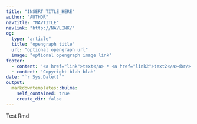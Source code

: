 ```yaml
---
title: "INSERT_TITLE_HERE"
author: "AUTHOR"
navtitle: "NAVTITLE"
navlink: "http://NAVLINK/"
og:
  type: "article"
  title: "opengraph title"
  url: "optional opengraph url"
  image: "optional opengraph image link"
footer:
  - content: '<a href="link">text</a> • <a href="link2">text2</a><br/>'
  - content: 'Copyright blah blah'
date: "`r Sys.Date()`"
output:
  markdowntemplates::bulma:
    self_contained: true
    create_dir: false
---
```

Test Rmd
